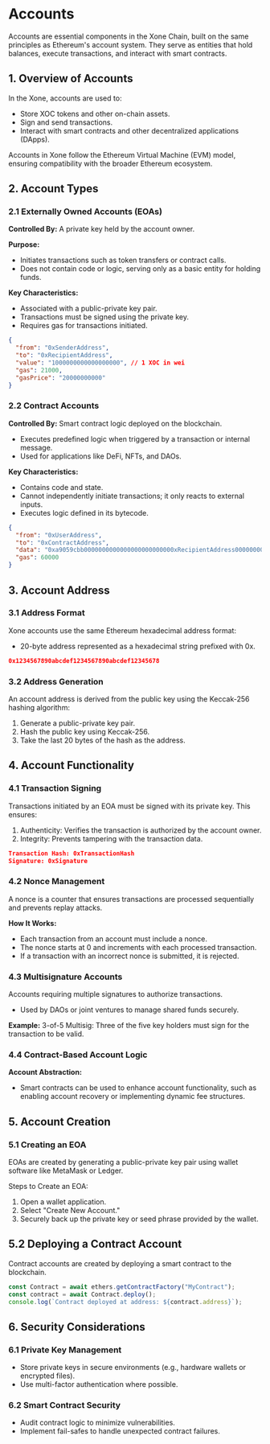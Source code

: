 # Accounts

Accounts are essential components in the Xone Chain, built on the same principles as Ethereum's account system. They serve as entities that hold balances, execute transactions, and interact with smart contracts.

## 1. Overview of Accounts

In the Xone, accounts are used to:
- Store XOC tokens and other on-chain assets.
- Sign and send transactions.
- Interact with smart contracts and other decentralized applications (DApps).

Accounts in Xone follow the Ethereum Virtual Machine (EVM) model, ensuring compatibility with the broader Ethereum ecosystem.

## 2. Account Types

### 2.1 Externally Owned Accounts (EOAs)

**Controlled By:** A private key held by the account owner.

**Purpose:**
- Initiates transactions such as token transfers or contract calls.
- Does not contain code or logic, serving only as a basic entity for holding funds.

**Key Characteristics:**
- Associated with a public-private key pair.
- Transactions must be signed using the private key.
- Requires gas for transactions initiated.

```json showLineNumbers copy filename="EOA Transfer Transaction.json"
{
  "from": "0xSenderAddress",
  "to": "0xRecipientAddress",
  "value": "1000000000000000000", // 1 XOC in wei
  "gas": 21000,
  "gasPrice": "20000000000"
}
```
### 2.2 Contract Accounts

**Controlled By:** Smart contract logic deployed on the blockchain.
- Executes predefined logic when triggered by a transaction or internal message.
- Used for applications like DeFi, NFTs, and DAOs.

**Key Characteristics:**
- Contains code and state.
- Cannot independently initiate transactions; it only reacts to external inputs.
- Executes logic defined in its bytecode.

```json showLineNumbers copy filename="Contract Interaction.json"
{
  "from": "0xUserAddress",
  "to": "0xContractAddress",
  "data": "0xa9059cbb0000000000000000000000000xRecipientAddress0000000000000000000000000000000000000000000001",
  "gas": 60000
}
```

## 3. Account Address

### 3.1 Address Format

Xone accounts use the same Ethereum hexadecimal address format:
- 20-byte address represented as a hexadecimal string prefixed with 0x.

```json showLineNumbers copy filename="Example.json"
0x1234567890abcdef1234567890abcdef12345678
```

### 3.2 Address Generation

An account address is derived from the public key using the Keccak-256 hashing algorithm:
1. Generate a public-private key pair.
2. Hash the public key using Keccak-256.
3. Take the last 20 bytes of the hash as the address.

## 4. Account Functionality
### 4.1 Transaction Signing
Transactions initiated by an EOA must be signed with its private key. This ensures:

1. Authenticity: Verifies the transaction is authorized by the account owner.
2. Integrity: Prevents tampering with the transaction data.

```json showLineNumbers copy filename="Signing a Transaction.json"
Transaction Hash: 0xTransactionHash
Signature: 0xSignature
```

### 4.2 Nonce Management

A nonce is a counter that ensures transactions are processed sequentially and prevents replay attacks.

**How It Works:**
- Each transaction from an account must include a nonce.
- The nonce starts at 0 and increments with each processed transaction.
- If a transaction with an incorrect nonce is submitted, it is rejected.

### 4.3 Multisignature Accounts

Accounts requiring multiple signatures to authorize transactions.
- Used by DAOs or joint ventures to manage shared funds securely.

**Example:** 3-of-5 Multisig: Three of the five key holders must sign for the transaction to be valid.

### 4.4 Contract-Based Account Logic
**Account Abstraction:**

- Smart contracts can be used to enhance account functionality, such as enabling account recovery or implementing dynamic fee structures.

## 5. Account Creation
### 5.1 Creating an EOA
EOAs are created by generating a public-private key pair using wallet software like MetaMask or Ledger.

Steps to Create an EOA:
1. Open a wallet application.
2. Select "Create New Account."
3. Securely back up the private key or seed phrase provided by the wallet.

## 5.2 Deploying a Contract Account
Contract accounts are created by deploying a smart contract to the blockchain.

```js showLineNumbers copy filename="Contract Deployment Using ethers.js"
const Contract = await ethers.getContractFactory("MyContract");
const contract = await Contract.deploy();
console.log(`Contract deployed at address: ${contract.address}`);
```

## 6. Security Considerations
### 6.1 Private Key Management
- Store private keys in secure environments (e.g., hardware wallets or encrypted files).
- Use multi-factor authentication where possible.

### 6.2 Smart Contract Security
- Audit contract logic to minimize vulnerabilities.
- Implement fail-safes to handle unexpected contract failures.